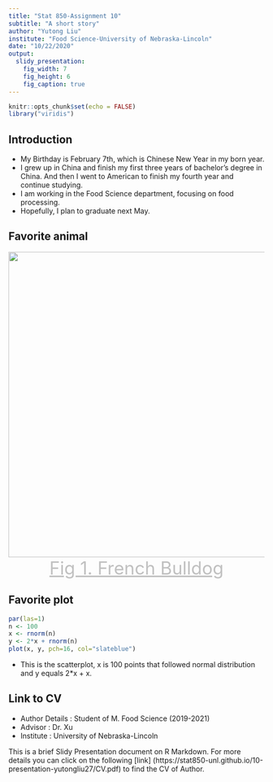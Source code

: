```yaml
---
title: "Stat 850-Assignment 10"
subtitle: "A short story"
author: "Yutong Liu"
institute: "Food Science-University of Nebraska-Lincoln"
date: "10/22/2020"
output: 
  slidy_presentation:
    fig_width: 7
    fig_height: 6
    fig_caption: true
---
```


```r
knitr::opts_chunk$set(echo = FALSE)
library("viridis")
```


## Introduction

- My Birthday is February 7th, which is Chinese New Year in my born year.
- I grew up in China and finish my first three years of bachelor's degree in China. And then I went to American to finish my fourth year and continue studying.
- I am working in the Food Science department, focusing on food processing.
- Hopefully, I plan to graduate next May. 

## Favorite animal
<img src="figure/dog.jpg" width="800" height="600" align="center" />
<center style="font-size:35px;color:#C0C0C0;text-decoration:underline"> Fig 1. French Bulldog </center> 


## Favorite plot

```r
par(las=1)
n <- 100
x <- rnorm(n)
y <- 2*x + rnorm(n)
plot(x, y, pch=16, col="slateblue")
```
- This is the scatterplot, x is 100 points that followed normal distribution and y equals 2*x + x.

## Link to CV

- Author Details : Student of M. Food Science (2019-2021)
- Advisor : Dr. Xu
- Institute : University of Nebraska-Lincoln

This is a brief Slidy Presentation document on R Markdown. For more details you can click on the following [link] (https://stat850-unl.github.io/10-presentation-yutongliu27/CV.pdf) to find the CV of Author.
